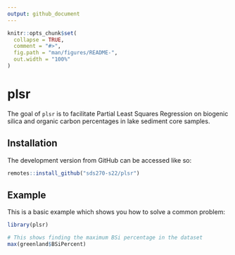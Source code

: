 ```yaml
---
output: github_document
---
```


<!-- README.md is generated from README.Rmd. Please edit that file -->

```r
knitr::opts_chunk$set(
  collapse = TRUE,
  comment = "#>",
  fig.path = "man/figures/README-",
  out.width = "100%"
)
```

# plsr

The goal of `plsr` is to facilitate Partial Least Squares Regression on biogenic silica and organic carbon percentages in lake sediment core samples. 

## Installation

The development version from GitHub can be accessed like so:

``` r
remotes::install_github("sds270-s22/plsr")
```

## Example

This is a basic example which shows you how to solve a common problem:

```r
library(plsr)

# This shows finding the maximum BSi percentage in the dataset
max(greenland$BSiPercent)
```


